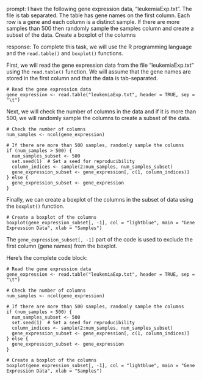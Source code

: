 prompt:
I have the following gene expression data, "leukemiaExp.txt". The file is tab separated. The table has gene names on the first column. Each row is a gene and each column is a distinct sample.  If there are more samples than 500 then randomly sample the samples column and create a subset of the data. Create a boxplot of the columns

response:
To complete this task, we will use the R programming language and the `read.table()` and `boxplot()` functions.

First, we will read the gene expression data from the file "leukemiaExp.txt" using the `read.table()` function. We will assume that the gene names are stored in the first column and that the data is tab-separated.

```
# Read the gene expression data
gene_expression <- read.table("leukemiaExp.txt", header = TRUE, sep = "\t")
```

Next, we will check the number of columns in the data and if it is more than 500, we will randomly sample the columns to create a subset of the data.

```
# Check the number of columns
num_samples <- ncol(gene_expression)

# If there are more than 500 samples, randomly sample the columns
if (num_samples > 500) {
  num_samples_subset <- 500
  set.seed(1)  # Set a seed for reproducibility
  column_indices <- sample(2:num_samples, num_samples_subset)
  gene_expression_subset <- gene_expression[, c(1, column_indices)]
} else {
  gene_expression_subset <- gene_expression
}
```

Finally, we can create a boxplot of the columns in the subset of data using the `boxplot()` function.

```
# Create a boxplot of the columns
boxplot(gene_expression_subset[, -1], col = "lightblue", main = "Gene Expression Data", xlab = "Samples")
```

The `gene_expression_subset[, -1]` part of the code is used to exclude the first column (gene names) from the boxplot.

Here's the complete code block:

```
# Read the gene expression data
gene_expression <- read.table("leukemiaExp.txt", header = TRUE, sep = "\t")

# Check the number of columns
num_samples <- ncol(gene_expression)

# If there are more than 500 samples, randomly sample the columns
if (num_samples > 500) {
  num_samples_subset <- 500
  set.seed(1)  # Set a seed for reproducibility
  column_indices <- sample(2:num_samples, num_samples_subset)
  gene_expression_subset <- gene_expression[, c(1, column_indices)]
} else {
  gene_expression_subset <- gene_expression
}

# Create a boxplot of the columns
boxplot(gene_expression_subset[, -1], col = "lightblue", main = "Gene Expression Data", xlab = "Samples")
```

